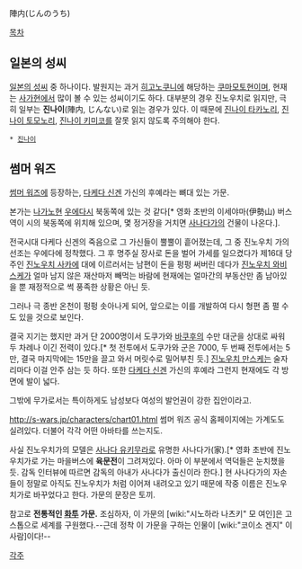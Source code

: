 陣内(じんのうち)

[[목차]]
== 일본의 성씨 ==
[[일본의 성씨]] 중 하나이다. 발원지는 과거 [[히고]]노쿠니에 해당하는 [[쿠마모토]]현이며, 현재는 [[사가]]현에서 많이 볼 수 있는 성씨이기도 하다. 대부분의 경우 진노우치로 읽지만, 극히 일부는 '''진나이'''(陣内, じんない)로 읽는 경우가 있다. 이 때문에 [[진나이 타카노리]], [[진나이 토모노리]], [[진나이 키미코]]를 잘못 읽지 않도록 주의해야 한다.
 * [[진나이]]

== 썸머 워즈 ==
[[썸머 워즈]]에 등장하는, [[다케다 신겐]] 가신의 후예라는 뼈대 있는 가문.

본가는 [[나가노]]현 [[우에다]]시 북동쪽에 있는 것 같다[* 영화 초반의 이세야마(伊勢山) 버스역이 시의 북동쪽에 위치해 있으며, 몇 정거장을 거치면 [[사나다]]가의 건물이 나온다.].

전국시대 다케다 신겐의 죽음으로 그 가신들이 뿔뿔이 흩어졌는데, 그 중 진노우치 가의 선조는 우에다에 정착했다. 그 후 명주실 장사로 돈을 벌어 가세를 일으켰다가 제16대 당주인 [[진노우치 사카에]] 대에 이르러서는 남편이 돈을 펑펑 써버린 데다가 [[진노우치 와비스케]]가 얼마 남지 않은 재산마저 빼먹는 바람에 현재에는 얼마간의 부동산만 좀 남아있을 뿐 재정적으로 썩 풍족한 상황은 아닌 듯. 

그러나 극 종반 온천이 펑펑 솟아나게 되어, 앞으로는 이를 개발하여 다시 형편 좀 펼 수도 있을 것으로 보인다. 

결국 지기는 했지만 과거 단 2000명이서 도쿠가와 [[바쿠후]]의 수만 대군을 상대로 싸워 두 차례나 이긴 전력이 있다.[* 첫 전투에서 도쿠가와 군은 7000, 두 번째 전투에서는 5만, 결국 마지막에는 15만을 끌고 와서 머릿수로 밀어부친 듯.] [[진노우치 만스케]]는 술자리마다 이걸 안주 삼는 듯 하다. 또한 [[다케다 신겐]] 가신의 후예라 그런지 현재에도 각 방면에 발이 넓다.

그밖에 무가로서는 특이하게도 남성보다 여성의 발언권이 강한 집안이라고. 

http://s-wars.jp/characters/chart01.html 썸머 워즈 공식 홈페이지에는 가계도도 실려있다. 더불어 각각 어떤 아바타를 쓰는지도.

사실 진노우치가의 모델은 [[사나다 유키무라]]로 유명한 사나다가(家).[* 영화 초반에 진노우치가로 가는 마을버스에 '''육문전'''이 그려져있다. 아마 이 부분에서 역덕들은 눈치챘을 듯. 감독 인터뷰에 따르면 감독의 아내가 사나다가 출신이라 한다.] 현 사나다가의 자손들이 정말로 아직도 진노우치가 처럼 이어져 내려오고 있기 때문에 작중 이름은 진노우치가로 바꾸었다고 한다. 가문의 문장은 토끼.

참고로 '''전통적인 [[화투]] 가문.''' 조심하자, 이 가문의 [wiki:"시노하라 나츠키" 모 여인]은 고스톱으로 세계를 구원했다.--근데 정착 이 가문을 구하는 인물이 [wiki:"코이소 겐지" 이 사람]이다!--  

[[각주]]
